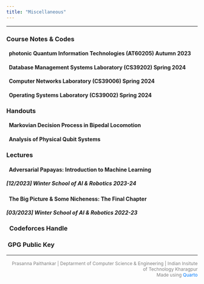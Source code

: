 ---
title: "Miscellaneous"
---
<style>
  p {
    text-align: justify;
  }

  a {
    color: inherit;
    text-decoration: none;
  }
</style>
<hr>
  
### Course Notes & Codes
#### [<i class="bi bi-journal-bookmark"></i> \ \ photonic Quantum Information Technologies (AT60205) Autumn 2023](AT60205/index.html)
#### [<i class="bi bi-github"></i> \ \ Database Management Systems Laboratory (CS39202) Spring 2024](https://github.com/PrasannaPaithankar/DBMS-Laboratory-Spr-24)
#### [<i class="bi bi-github"></i> \ \ Computer Networks Laboratory (CS39006) Spring 2024](https://github.com/PrasannaPaithankar/Computer-Networks-Laboratory-Spr-24)
#### [<i class="bi bi-github"></i> \ \ Operating Systems Laboratory (CS39002) Spring 2024](https://github.com/PrasannaPaithankar/Operating-Systems-Laboratory-Spr-24)

### Handouts
#### <i class="bi bi-filetype-pdf"></i> \ \ Markovian Decision Process in Bipedal Locomotion
#### <i class="bi bi-filetype-pdf"></i> \ \ Analysis of Physical Qubit Systems

### Lectures
#### <i class="bi bi-file-earmark-easel"></i> \ \ Adversarial Papayas: Introduction to Machine Learning
##### [12/2023] Winter School of AI & Robotics 2023-24
#### <i class="bi bi-file-earmark-easel"></i> \ \ The Big Picture & Some Nicheness: The Final Chapter
##### [03/2023] Winter School of AI & Robotics 2022-23

<!-- ### More
#### <i class="bi bi-file-earmark-text"></i> \ \ [Rust Dump](Rust-Dump.html)
#### <i class="bi bi-file-earmark-text"></i> \ \ [CTF Writeups](CTF-Writeups.html) -->
### [<i class="bi bi-laptop"></i> \ \ Codeforces Handle](https://codeforces.com/profile/PrasannaPaithankar)

### [<i class="bi bi-box-arrow-up-right"></i>  \ GPG Public Key](Assets/pub-key.txt)

<!-- ### Selected Reads -->


<hr>

<div style="font-size: 12px; color: grey; text-align: right; ">
Prasanna Paithankar | Deptarment of Computer Science & Engineering | Indian Insitute of Technology Kharagpur<br>Made using <a href="https://quarto.org" style="color: #007bff;">Quarto</a> </div>



